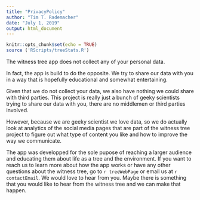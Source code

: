 ```yaml
---
title: "PrivacyPolicy"
author: "Tim T. Rademacher"
date: "July 1, 2019"
output: html_document
---
```


```r
knitr::opts_chunk$set(echo = TRUE)
source ('RScripts/treeStats.R')
```

The witness tree app does not collect any of your personal data. 

In fact, the app is build to do the opposite. We try to share our data with you in a way that is hopefully educational and somewhat entertaining. 

Given that we do not collect your data, we also have nothing we could share with third parties. This project is really just a bunch of geeky scientists trying to share our data with you, there are no middlemen or third parties involved. 

However, because we are geeky scientist we love data, so we do actually look at analytics of the social media pages that are part of the witness tree project to figure out what type of content you like and how to improve the way we communicate.

The app was developped for the sole pupose of reaching a larger audience and educating them about life as a tree and the environment. If you want to reach us to learn more about how the app works or have any other questions about the witness tree, go to `r treeWebPage` or email us at `r contactEmail`. We would love to hear from you. Maybe there is something that you would like to hear from the witness tree and we can make that happen.